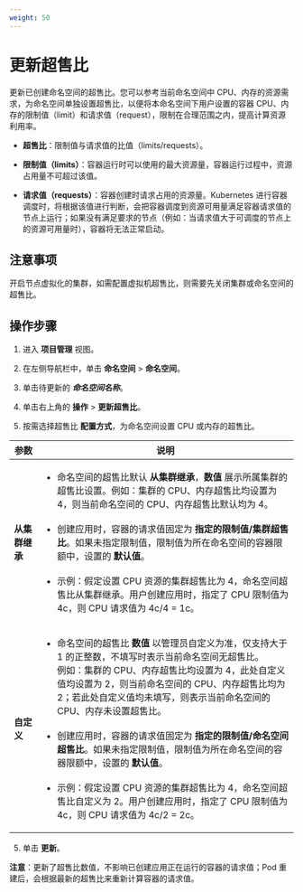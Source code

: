 ```yaml
---
weight: 50
---
```


# 更新超售比

更新已创建命名空间的超售比。您可以参考当前命名空间中 CPU、内存的资源需求，为命名空间单独设置超售比，以便将本命名空间下用户设置的容器 CPU、内存的限制值（limit）和请求值（request），限制在合理范围之内，提高计算资源利用率。

* **超售比**：限制值与请求值的比值（limits/requests）。

* **限制值（limits）**：容器运行时可以使用的最大资源量，容器运行过程中，资源占用量不可超过该值。

* **请求值（requests）**：容器创建时请求占用的资源量。Kubernetes 进行容器调度时，将根据该值进行判断，会把容器调度到资源可用量满足容器请求值的节点上运行；如果没有满足要求的节点（例如：当请求值大于可调度的节点上的资源可用量时），容器将无法正常启动。

## 注意事项

开启节点虚拟化的集群，如需配置虚拟机超售比，则需要先关闭集群或命名空间的超售比。

## 操作步骤

1. 进入 **项目管理** 视图。

1. 在左侧导航栏中，单击 **命名空间** > **命名空间**。

2. 单击待更新的 ***命名空间名称***。

3. 单击右上角的 **操作** > **更新超售比**。

4. 按需选择超售比 **配置方式**，为命名空间设置 CPU 或内存的超售比。

|   参数 |     说明     |
| ------ |  -------- |
|  **从集群继承**   |  <ul><li>命名空间的超售比默认 **从集群继承**，**数值** 展示所属集群的超售比设置。例如：集群的 CPU、内存超售比均设置为 4，则当前命名空间的 CPU、内存超售比默认均为 4。</li><br/><li>创建应用时，容器的请求值固定为 **指定的限制值/集群超售比**。如果未指定限制值，限制值为所在命名空间的容器限额中，设置的 **默认值**。</li><br/><li>示例：假定设置 CPU 资源的集群超售比为 4，命名空间超售比从集群继承。用户创建应用时，指定了 CPU 限制值为 4c，则 CPU 请求值为 4c/4 = 1c。</li></ul> |
|   **自定义**  |   <ul><li>命名空间的超售比 **数值** 以管理员自定义为准，仅支持大于 1 的正整数，不填写时表示当前命名空间无超售比。<br/>例如：集群的 CPU、内存超售比均设置为 4，此处自定义值均设置为 2，则当前命名空间的 CPU、内存超售比均为 2；若此处自定义值均未填写，则表示当前命名空间的 CPU、内存未设置超售比。</li><br/><li>创建应用时，容器的请求值固定为 **指定的限制值/命名空间超售比**。如果未指定限制值，限制值为所在命名空间的容器限额中，设置的 **默认值**。</li><br/><li>示例：假定设置 CPU 资源的集群超售比为 4，命名空间超售比自定义为 2。用户创建应用时，指定了 CPU 限制值为 4c，则 CPU 请求值为 4c/2 = 2c。</li></ul>   |
                                                                                                
5. 单击 **更新**。

**注意**：更新了超售比数值，不影响已创建应用正在运行的容器的请求值；Pod 重建后，会根据最新的超售比来重新计算容器的请求值。
